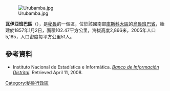 [[Image:Urubamba.jpg|right]]

'''瓦伊亞班巴區'''（{{lang-es|Distrito de Huayllabamba}}），是[[秘魯|秘魯]]的一個區，位於該國南部[[庫斯科大區|庫斯科大區]]的[[烏魯班巴省|烏魯班巴省]]，始建於1857年1月2日，面積102.47平方公里，海拔高度2,866米，2005年人口5,185，人口密度每平方公里51人。

==參考資料==
*{{es icon}} Instituto Nacional de Estadística e Informática. ''[https://web.archive.org/web/20080423164200/http://desa.inei.gob.pe/mapas/bid/ Banco de Información Distrital]''. Retrieved April 11, 2008.

{{Peru-geo-stub}}
[[Category:秘魯行政區|Category:秘魯行政區]]